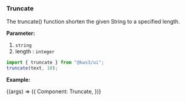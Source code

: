 
<Version />

<Meta title="Utils/2. Examples/1. Truncate" />

### Truncate

The truncate() function shorten the given String to a specified length.

**Parameter:**

1. `string`
2. length : `integer`

```js
import { truncate } from "@kws3/ui";
truncate(text, 10);
```

**Example:**

<Story name="1. Truncate" args={{}}>
  {(args) => ({
    Component: Truncate,
  })}
</Story>
